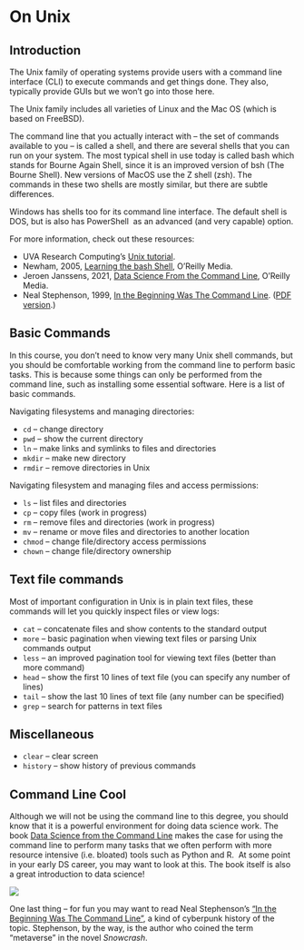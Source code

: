 # On Unix

## Introduction

The Unix family of operating systems provide users with a command line interface (CLI) to execute commands and get things done. They also, typically provide GUIs but we won't go into those here.

The Unix family includes all varieties of Linux and the Mac OS (which is based on FreeBSD).

The command line that you actually interact with – the set of commands available to you – is called a shell, and there are several shells that you can run on your system. The most typical shell in use today is called bash which stands for Bourne Again Shell, since it is an improved version of bsh (The Bourne Shell). New versions of MacOS use the Z shell (zsh). The commands in these two shells are mostly similar, but there are subtle differences.

Windows has shells too for its command line interface. The default shell is DOS, but is also has PowerShell  as an advanced (and very capable) option.

For more information, check out these resources:

* UVA Research Computing's [Unix tutorial](https://learning.rc.virginia.edu/notes/unix-tutorial/).
* Newham, 2005, [Learning the bash Shell](https://learning.oreilly.com/library/view/learning-the-bash/0596009658/), O'Reilly Media.
* Jeroen Janssens, 2021, [Data Science From the Command Line](https://datascienceatthecommandline.com/2e/), O’Reilly Media.
* Neal Stephenson, 1999, [In the Beginning Was The Command Line](http://project.cyberpunk.ru/lib/in_the_beginning_was_the_command_line/). ([PDF version](http://public-library.uk/ebooks/23/31.pdf).)

## Basic Commands

In this course, you don't need to know very many Unix shell commands, but you should be comfortable working from the command line to perform basic tasks. This is because some things can only be performed from the command line, such as installing some essential software. Here is a list of basic commands.

Navigating filesystems and managing directories:

* `cd` – change directory
* `pwd` – show the current directory
* `ln` – make links and symlinks to files and directories
* `mkdir` – make new directory
* `rmdir` – remove directories in Unix

Navigating filesystem and managing files and access permissions:

* `ls` – list files and directories
* `cp` – copy files (work in progress)
* `rm` – remove files and directories (work in progress)
* `mv` – rename or move files and directories to another location
* `chmod` – change file/directory access permissions
* `chown` – change file/directory ownership

## Text file commands

Most of important configuration in Unix is in plain text files, these commands will let you quickly inspect files or view logs:

* `cat` – concatenate files and show contents to the standard output
* `more` – basic pagination when viewing text files or parsing Unix commands output
* `less` – an improved pagination tool for viewing text files (better than more command)
* `head` – show the first 10 lines of text file (you can specify any number of lines)
* `tail` – show the last 10 lines of text file (any number can be specified)
* `grep` – search for patterns in text files

## Miscellaneous

* `clear` – clear screen
* `history` – show history of previous commands

## Command Line Cool

Although we will not be using the command line to this degree, you should know that it is a powerful environment for doing data science work. The book [Data Science from the Command Line](https://datascienceatthecommandline.com/2e/) makes the case for using the command line to perform many tasks that we often perform with more resource intensive (i.e. bloated) tools such as Python and R.  At some point in your early DS career, you may want to look at this. The book itself is also a great introduction to data science!

![](https://datascienceatthecommandline.com/2e/images/cover-small.png)

One last thing – for fun you may want to read Neal Stephenson's ["In the Beginning Was The Command Line"](http://project.cyberpunk.ru/lib/in_the_beginning_was_the_command_line/), a kind of cyberpunk history of the topic. Stephenson, by the way, is the author who coined the term "metaverse" in the novel _Snowcrash_.